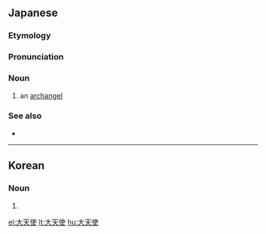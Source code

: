 ==Japanese==
{{wikipedia|lang=ja}}
{{ja-kanjitab|だい|てん|し|yomi=o|sort=たいてんし'}}

===Etymology===
{{prefix|ja|大|天使|tr1=dai|t1=[[great]]|tr2=tenshi|t2=[[angel]]|sort=たいてんし'}}

===Pronunciation===
{{ja-pron|だいてんし|acc=3|y=go}}

===Noun===
{{ja-noun|だいてんし}}

# {{lb|ja|religion|sort=たいてんし'}} an [[archangel]]

===See also===
* {{ja-r|堕%天%使|だ%てん%し}}

----

==Korean==
{{ko-hanjatab}}

===Noun===
{{ko-noun|hangeul=대천사|mr=taech'ŏnsa|y=tāychensa}}

# {{hanja form of|대천사|[[archangel]]}}

[[el:大天使]]
[[lt:大天使]]
[[hu:大天使]]